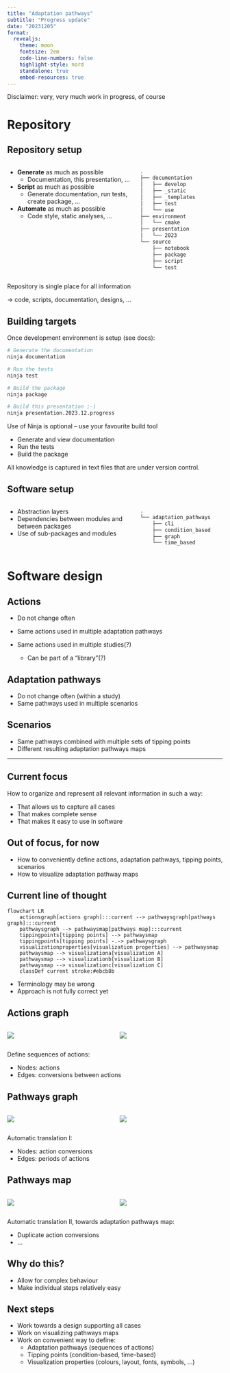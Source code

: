 ```yaml
---
title: "Adaptation pathways"
subtitle: "Progress update"
date: "20231205"
format:
  revealjs:
    theme: moon
    fontsize: 2em
    code-line-numbers: false
    highlight-style: nord
    standalone: true
    embed-resources: true
---
```



::: {.callout-important}
Disclaimer: very, very much work in progress, of course
:::


# Repository

## Repository setup

:::: {.columns}
::: {.column width="60%"}
- **Generate** as much as possible
    - Documentation, this presentation, ...
- **Script** as much as possible
    - Generate documentation, run tests, create package, ...
- **Automate** as much as possible
    - Code style, static analyses, ...
:::

::: {.column width="40%"}
```bash
.
├── documentation
│   ├── develop
│   ├── _static
│   ├── _templates
│   ├── test
│   └── use
├── environment
│   └── cmake
├── presentation
│   └── 2023
└── source
    ├── notebook
    ├── package
    ├── script
    └── test
```
:::
::::

::: {.callout-important}
Repository is single place for all information

→ code, scripts, documentation, designs, ...
:::


## Building targets

Once development environment is setup (see docs):

```bash
# Generate the documentation
ninja documentation

# Run the tests
ninja test

# Build the package
ninja package

# Build this presentation ;-)
ninja presentation.2023.12.progress
```

Use of Ninja is optional -- use your favourite build tool


::: {.notes}
- Generate and view documentation
- Run the tests
- Build the package

All knowledge is captured in text files that are under version control.
:::


## Software setup

:::: {.columns}
::: {.column width="60%"}
- Abstraction layers
- Dependencies between modules and between packages
- Use of sub-packages and modules
:::

::: {.column width="40%"}
```bash
.
└── adaptation_pathways
    ├── cli
    ├── condition_based
    ├── graph
    └── time_based
```
:::
::::


# Software design

## Actions

- Do not change often
- Same actions used in multiple adaptation pathways
- Same actions used in multiple studies(?)

    - Can be part of a "library"(?)


## Adaptation pathways

- Do not change often (within a study)
- Same pathways used in multiple scenarios


## Scenarios

- Same pathways combined with multiple sets of tipping points
- Different resulting adaptation pathways maps


---

## Current focus

How to organize and represent all relevant information in such a way:

- That allows us to capture all cases
- That makes complete sense
- That makes it easy to use in software


## Out of focus, for now

- How to conveniently define actions, adaptation pathways, tipping points, scenarios
- How to visualize adaptation pathway maps


## Current line of thought

```mermaid
flowchart LR
    actionsgraph[actions graph]:::current --> pathwaysgraph[pathways graph]:::current
    pathwaysgraph --> pathwaysmap[pathways map]:::current
    tippingpoints[tipping points] --> pathwaysmap
    tippingpoints[tipping points] -.-> pathwaysgraph
    visualizationproperties[visualization properties] --> pathwaysmap
    pathwaysmap --> visualizationa[visualization A]
    pathwaysmap --> visualizationb[visualization B]
    pathwaysmap --> visualizationc[visualization C]
    classDef current stroke:#ebcb8b
```

::: {.notes}
- Terminology may be wrong
- Approach is not fully correct yet
:::


## Actions graph {background-color="#d8dee9"}

:::: {.columns}
::: {.column width="50%"}
![](https://publicwiki.deltares.nl/download/attachments/119053076/APbanner2-735x176.jpg?version=1&modificationDate=1450250779000&api=v2)
:::
::: {.column width="50%"}
![](pathways-1-actions_graph.svg)
:::
::::

Define sequences of actions:

- Nodes: actions
- Edges: conversions between actions


## Pathways graph {background-color="#d8dee9"}

:::: {.columns}
::: {.column width="50%"}
![](pathways-1-actions_graph.svg)
:::
::: {.column width="50%"}
![](pathways-1-pathways_graph.svg)
:::
::::

Automatic translation I:

- Nodes: action conversions
- Edges: periods of actions


## Pathways map {background-color="#d8dee9"}

:::: {.columns}
::: {.column width="50%"}
![](pathways-1-pathways_graph.svg)
:::
::: {.column width="50%"}
![](pathways-1-pathways_map.svg)
:::
::::

Automatic translation II, towards adaptation pathways map:

- Duplicate action conversions
- ...


## Why do this?

- Allow for complex behaviour
- Make individual steps relatively easy


## Next steps

- Work towards a design supporting all cases
- Work on visualizing pathways maps
- Work on convenient way to define:
    - Adaptation pathways (sequences of actions)
    - Tipping points (condition-based, time-based)
    - Visualization properties (colours, layout, fonts, symbols, ...)
